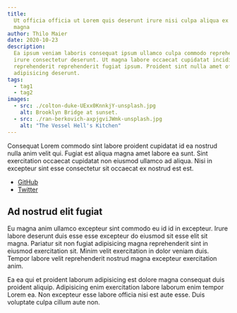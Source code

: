 ```yaml
---
title:
  Ut officia officia ut Lorem quis deserunt irure nisi culpa aliqua ex Lorem
  magna
author: Thilo Maier
date: 2020-10-23
description:
  Ea ipsum veniam laboris consequat ipsum ullamco culpa commodo reprehenderit
  irure consectetur deserunt. Ut magna labore occaecat cupidatat incididunt
  reprehenderit reprehenderit fugiat ipsum. Proident sint nulla amet officia et
  adipisicing deserunt.
tags:
  - tag1
  - tag2
images:
  - src: ./colton-duke-UExx0KnnkjY-unsplash.jpg
    alt: Brooklyn Bridge at sunset.
  - src: ./ran-berkovich-axpjgviJWmk-unsplash.jpg
    alt: "The Vessel Hell's Kitchen"
---
```



Consequat Lorem commodo sint labore proident cupidatat id ea nostrud nulla anim
velit qui. Fugiat est aliqua magna amet labore ea sunt. Sint exercitation
occaecat cupidatat non eiusmod ullamco ad aliqua. Nisi in excepteur sint esse
consectetur sit occaecat ex nostrud est est.

- [GitHub](https://github.com/maiertech)
- [Twitter](https://twitter.com/maiertech)

## Ad nostrud elit fugiat

Eu magna anim ullamco excepteur sint commodo eu id id in excepteur. Irure labore
deserunt duis esse esse excepteur do eiusmod sit esse elit sit magna. Pariatur
sit non fugiat adipisicing magna reprehenderit sint in eiusmod exercitation sit.
Minim velit exercitation in dolor veniam duis. Tempor labore velit reprehenderit
nostrud magna excepteur exercitation anim.

<Box mb={3}>
  <GatsbyImage
    image={props.images[0].src.childImageSharp.gatsbyImageData}
    alt={props.images[0].alt}
    loading="eager"
  />
</Box>

Ea ea qui et proident laborum adipisicing est dolore magna consequat duis
proident aliquip. Adipisicing enim exercitation labore laborum enim tempor Lorem
ea. Non excepteur esse labore officia nisi est aute esse. Duis voluptate culpa
cillum aute non.

<Box mb={3}>
  <GatsbyImage
    image={props.images[1].src.childImageSharp.gatsbyImageData}
    alt={props.images[1].alt}
  />
</Box>
